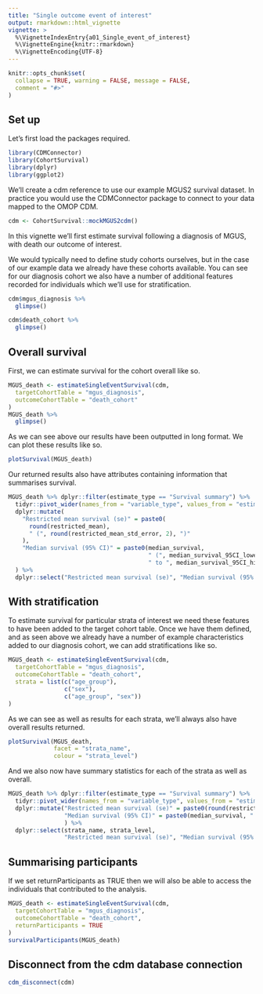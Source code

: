 ```yaml
---
title: "Single outcome event of interest"
output: rmarkdown::html_vignette
vignette: >
  %\VignetteIndexEntry{a01_Single_event_of_interest}
  %\VignetteEngine{knitr::rmarkdown}
  %\VignetteEncoding{UTF-8}
---
```


```r
knitr::opts_chunk$set(
  collapse = TRUE, warning = FALSE, message = FALSE,
  comment = "#>"
)
```


## Set up
Let's first load the packages required.
```r
library(CDMConnector)
library(CohortSurvival)
library(dplyr)
library(ggplot2)
```

We'll create a cdm reference to use our example MGUS2 survival dataset. In practice you would use the CDMConnector package to connect to your data mapped to the OMOP CDM.
```r
cdm <- CohortSurvival::mockMGUS2cdm()
```

In this vignette we'll first estimate survival following a diagnosis of MGUS, with death our outcome of interest. 

We would typically need to define study cohorts ourselves, but in the case of our example data we already have these cohorts available. You can see for our diagnosis cohort we also have a number of additional features recorded for individuals which we'll use for stratification.

```r
cdm$mgus_diagnosis %>% 
  glimpse()

cdm$death_cohort %>% 
  glimpse()
```

## Overall survival
First, we can estimate survival for the cohort overall like so. 
```r
MGUS_death <- estimateSingleEventSurvival(cdm,
  targetCohortTable = "mgus_diagnosis",
  outcomeCohortTable = "death_cohort"
)
MGUS_death %>% 
  glimpse()
```

As we can see above our results have been outputted in long format. We can plot these results like so.
```r
plotSurvival(MGUS_death)
```

Our returned results also have attributes containing information that summarises survival. 
```r
MGUS_death %>% dplyr::filter(estimate_type == "Survival summary") %>%
  tidyr::pivot_wider(names_from = "variable_type", values_from = "estimate") %>%
  dplyr::mutate(
    "Restricted mean survival (se)" = paste0(
      round(restricted_mean),
      " (", round(restricted_mean_std_error, 2), ")"
    ),
    "Median survival (95% CI)" = paste0(median_survival, 
                                        " (", median_survival_95CI_lower, 
                                        " to ", median_survival_95CI_higher, ")")
  ) %>%
  dplyr::select("Restricted mean survival (se)", "Median survival (95% CI)")
```


## With stratification
To estimate survival for particular strata of interest we need these features to have been added to the target cohort table. Once we have them defined, and as seen above we already have a number of example characteristics added to our diagnosis cohort, we can add stratifications like so.
```r
MGUS_death <- estimateSingleEventSurvival(cdm,
  targetCohortTable = "mgus_diagnosis",
  outcomeCohortTable = "death_cohort",
  strata = list(c("age_group"),
                c("sex"),
                c("age_group", "sex"))
)
```

As we can see as well as results for each strata, we'll always also have overall results returned.
```r
plotSurvival(MGUS_death,
             facet = "strata_name",
             colour = "strata_level")
```

And we also now have summary statistics for each of the strata as well as overall.

```r
MGUS_death %>% dplyr::filter(estimate_type == "Survival summary") %>%
  tidyr::pivot_wider(names_from = "variable_type", values_from = "estimate") %>%
  dplyr::mutate("Restricted mean survival (se)" = paste0(round(restricted_mean), " (", round(restricted_mean_std_error, 2), ")"),
                "Median survival (95% CI)" = paste0(median_survival, " (", median_survival_95CI_lower, " to ", median_survival_95CI_higher, ")")
                ) %>% 
  dplyr::select(strata_name, strata_level,
                "Restricted mean survival (se)", "Median survival (95% CI)")
```

## Summarising participants
If we set returnParticipants as TRUE then we will also be able to access the individuals that contributed to the analysis.
```r
MGUS_death <- estimateSingleEventSurvival(cdm,
  targetCohortTable = "mgus_diagnosis",
  outcomeCohortTable = "death_cohort",
  returnParticipants = TRUE
)
survivalParticipants(MGUS_death)
```

## Disconnect from the cdm database connection
```r
cdm_disconnect(cdm)
```
